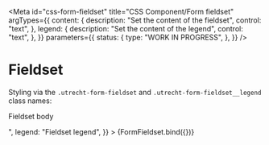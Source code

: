 <!-- @license CC0-1.0 -->


<Meta
  id="css-form-fieldset"
  title="CSS Component/Form fieldset"
  argTypes={{
    content: {
      description: "Set the content of the fieldset",
      control: "text",
    },
    legend: {
      description: "Set the content of the legend",
      control: "text",
    },
  }}
  parameters={{
    status: {
      type: "WORK IN PROGRESS",
    },
  }}
/>

# Fieldset

Styling via the `.utrecht-form-fieldset` and `.utrecht-form-fieldset__legend` class names:

<Canvas>
  <Story
    name="Default"
    args={{
      content: "<p>Fieldset body</p>",
      legend: "Fieldset legend",
    }}
  >
    {FormFieldset.bind({})}
  </Story>
</Canvas>

<ArgsTable story="Default" />
